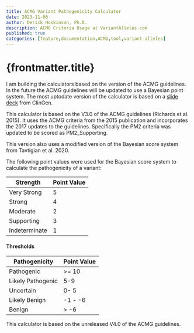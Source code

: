 ```yaml
---
title: ACMG Variant Pathogenicity Calculator
date: 2023-11-06
author: Derick Hoskinson, Ph.D.
description: ACMG Criteria Usage at VariantAlleles.com
published: true
categories: [feature,documentation,ACMG,tool,variant-alleles]
---
```


# {frontmatter.title}

I am building the calculators based on the version of the ACMG guidelines. In the future the ACMG guidelines will be updated to use a Bayesian point system. The most uptodate version of the calculator is based on a [slide deck](https://drive.google.com/drive/folders/1ATJQLhAWsD04F5cDopJ3rfAJDibJ_6Vm?usp=drive_link) from ClinGen.


This calculator is based on the V3.0 of the ACMG guidelines (Richards et al. 2015). It uses the ACMG criteria from the 2015 publication and incorporates the 2017 updates to the guidelines. Specifically the PM2 criteria was updated to be scored as PM2_Supporting.

This version also uses a modified version of the Bayesian score system from Tavtigian et al. 2020.

The following point values were used for the Bayesian score system to calculate the pathogenicity of a variant:

| Strength      | Point Value |
| ------------- | ----------- |
| Very Strong   | 5           |
| Strong        | 4           |
| Moderate      | 2           |
| Supporting    | 3           |
| Indeterminate | 1           |

#### Thresholds

| Pathogenicity     | Point Value |
| ----------------- | ----------- |
| Pathogenic        | >= 10       |
| Likely Pathogenic | 5-9         |
| Uncertain         | 0- 5        |
| Likely Benign     | -1 - -6     |
| Benign            | > -6        |


This calculator is based on the unreleased V4.0 of the ACMG guidelines.
